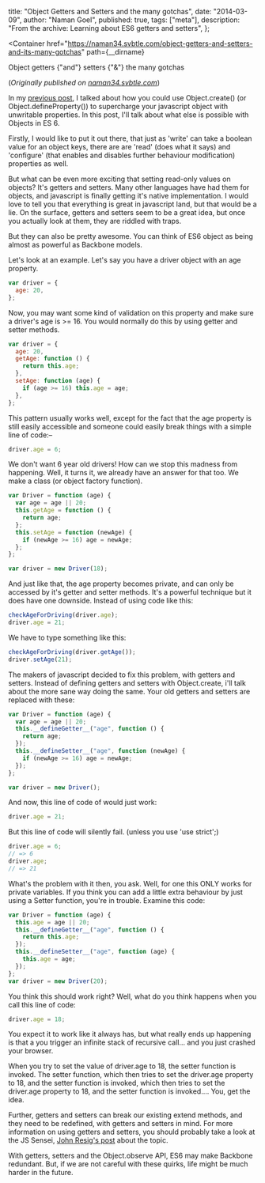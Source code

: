   title: "Object Getters and Setters and the many gotchas",
  date: "2014-03-09",
  author: "Naman Goel",
  published: true,
  tags: ["meta"],
  description: "From the archive: Learning about ES6 getters and setters",
};



<Container
  href="https://naman34.svbtle.com/object-getters-and-setters-and-its-many-gotchas"
  path={__dirname}
>
  <Word scale={112}>Object</Word>
  <Word scale={128}>getters</Word>
  <Word scale={38} italic>
    {"and"}
  </Word>
  <Word scale={126}>setters</Word>
  <Word scale={26} italic>
    {"&"}
  </Word>
  <Word scale={292}>the many gotchas</Word>
</Container>

(_Originally published on [naman34.svbtle.com](https://naman34.svbtle.com/object-getters-and-setters-and-its-many-gotchas)_)

In my [previous post](/blog/2014-03-03-objectcreateprototype-properties-es6-goodness), I talked about how you could use Object.create() (or Object.defineProperty()) to supercharge your javascript object with unwritable properties. In this post, I'll talk about what else is possible with Objects in ES 6.

Firstly, I would like to put it out there, that just as 'write' can take a boolean value for an object keys, there are are 'read' (does what it says) and 'configure' (that enables and disables further behaviour modification) properties as well.

But what can be even more exciting that setting read-only values on objects? It's getters and setters. Many other languages have had them for objects, and javascript is finally getting it's native implementation. I would love to tell you that everything is great in javascript land, but that would be a lie. On the surface, getters and setters seem to be a great idea, but once you actually look at them, they are riddled with traps.

But they can also be pretty awesome. You can think of ES6 object as being almost as powerful as Backbone models.

Let's look at an example. Let's say you have a driver object with an age property.

```javascript
var driver = {
  age: 20,
};
```

Now, you may want some kind of validation on this property and make sure a driver's age is >= 16. You would normally do this by using getter and setter methods.

```javascript
var driver = {
  age: 20,
  getAge: function () {
    return this.age;
  },
  setAge: function (age) {
    if (age >= 16) this.age = age;
  },
};
```

This pattern usually works well, except for the fact that the age property is still easily accessible and someone could easily break things with a simple line of code:–

```javascript
driver.age = 6;
```

We don't want 6 year old drivers! How can we stop this madness from happening. Well, it turns it, we already have an answer for that too. We make a class (or object factory function).

```javascript
var Driver = function (age) {
  var age = age || 20;
  this.getAge = function () {
    return age;
  };
  this.setAge = function (newAge) {
    if (newAge >= 16) age = newAge;
  };
};

var driver = new Driver(18);
```

And just like that, the age property becomes private, and can only be accessed by it's getter and setter methods. It's a powerful technique but it does have one downside. Instead of using code like this:

```javascript
checkAgeForDriving(driver.age);
driver.age = 21;
```

We have to type something like this:

```javascript
checkAgeForDriving(driver.getAge());
driver.setAge(21);
```

The makers of javascript decided to fix this problem, with getters and setters. Instead of defining getters and setters with Object.create, i'll talk about the more sane way doing the same. Your old getters and setters are replaced with these:

```javascript
var Driver = function (age) {
  var age = age || 20;
  this.__defineGetter__("age", function () {
    return age;
  });
  this.__defineSetter__("age", function (newAge) {
    if (newAge >= 16) age = newAge;
  });
};

var driver = new Driver();
```

And now, this line of code of would just work:

```javascript
driver.age = 21;
```

But this line of code will silently fail. (unless you use 'use strict';)

```javascript
driver.age = 6;
// => 6
driver.age;
// => 21
```

What's the problem with it then, you ask. Well, for one this ONLY works for private variables. If you think you can add a little extra behaviour by just using a Setter function, you're in trouble. Examine this code:

```javascript
var Driver = function (age) {
  this.age = age || 20;
  this.__defineGetter__("age", function () {
    return this.age;
  });
  this.__defineSetter__("age", function (age) {
    this.age = age;
  });
};
var driver = new Driver(20);
```

You think this should work right? Well, what do you think happens when you call this line of code:

```javascript
driver.age = 18;
```

You expect it to work like it always has, but what really ends up happening is that a you trigger an infinite stack of recursive call... and you just crashed your browser.

When you try to set the value of driver.age to 18, the setter function is invoked. The setter function, which then tries to set the driver.age property to 18, and the setter function is invoked, which then tries to set the driver.age property to 18, and the setter function is invoked.... You, get the idea.

Further, getters and setters can break our existing extend methods, and they need to be redefined, with getters and setters in mind. For more information on using getters and setters, you should probably take a look at the JS Sensei, [John Resig's post](http://ejohn.org/blog/javascript-getters-and-setters/) about the topic.

With getters, setters and the Object.observe API, ES6 may make Backbone redundant. But, if we are not careful with these quirks, life might be much harder in the future.
